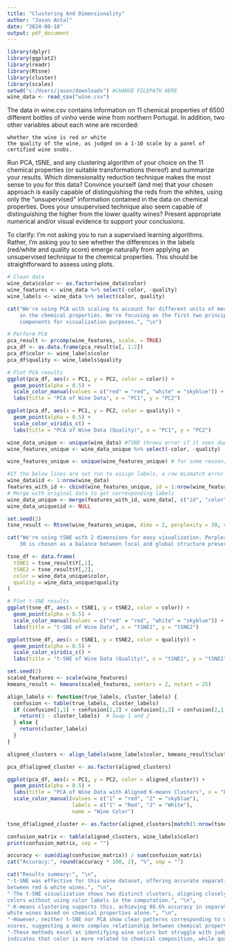 ---
title: "Clustering And Dimensionality"
author: "Jason Antal"
date: "2024-08-18"
output: pdf_document
---

```{r setup, include=FALSE}
library(dplyr)
library(ggplot2)
library(readr)
library(Rtsne)
library(cluster)
library(scales)
setwd("c:/Users/jason/downloads") #CHANGE FILEPATH HERE
wine_data <- read_csv("wine.csv")
```

The data in wine.csv contains information on 11 chemical properties of 6500 different bottles of vinho verde wine from northern Portugal. In addition, two other variables about each wine are recorded:

    whether the wine is red or white
    the quality of the wine, as judged on a 1-10 scale by a panel of certified wine snobs.

Run PCA, tSNE, and any clustering algorithm of your choice on the 11 chemical properties (or suitable transformations thereof) and summarize your results. Which dimensionality reduction technique makes the most sense to you for this data? Convince yourself (and me) that your chosen approach is easily capable of distinguishing the reds from the whites, using only the "unsupervised" information contained in the data on chemical properties. Does your unsupervised technique also seem capable of distinguishing the higher from the lower quality wines? Present appropriate numerical and/or visual evidence to support your conclusions.

To clarify: I'm not asking you to run a supervised learning algorithms. Rather, I'm asking you to see whether the differences in the labels (red/white and quality score) emerge naturally from applying an unsupervised technique to the chemical properties. This should be straightforward to assess using plots.

```{r}
# Clean data
wine_data$color <- as.factor(wine_data$color)
wine_features <- wine_data %>% select(-color, -quality)
wine_labels <- wine_data %>% select(color, quality)

cat("We're using PCA with scaling to account for different units of measurement 
    in the chemical properties. We're focusing on the first two principal 
    components for visualization purposes.", "\n")

# Perform PCA
pca_result <- prcomp(wine_features, scale. = TRUE)
pca_df <- as.data.frame(pca_result$x[, 1:2])
pca_df$color <- wine_labels$color
pca_df$quality <- wine_labels$quality

# Plot PCA results
ggplot(pca_df, aes(x = PC1, y = PC2, color = color)) +
  geom_point(alpha = 0.5) +
  scale_color_manual(values = c("red" = "red", "white" = "skyblue")) +
  labs(title = "PCA of Wine Data", x = "PC1", y = "PC2")

ggplot(pca_df, aes(x = PC1, y = PC2, color = quality)) +
  geom_point(alpha = 0.5) +
  scale_color_viridis_c() +
  labs(title = "PCA of Wine Data (Quality)", x = "PC1", y = "PC2") 

```



```{r}
wine_data_unique <- unique(wine_data) #TSNE throws error if it sees duplicates
wine_features_unique <- wine_data_unique %>% select(-color, -quality)

wine_features_unique <- unique(wine_features_unique) # for some reason, unique(wine_data) does not remove all duplicates, but this does

#If the below lines are not run to assign labels, a row mismatch error occurs
wine_data$id <- 1:nrow(wine_data)
features_with_id <- cbind(wine_features_unique, id = 1:nrow(wine_features_unique))
# Merge with original data to get corresponding labels
wine_data_unique <- merge(features_with_id, wine_data[, c("id", "color", "quality")], by = "id")
wine_data_unique$id <- NULL

set.seed(2)
tsne_result <- Rtsne(wine_features_unique, dims = 2, perplexity = 30, verbose = TRUE, max_iter = 200)

cat("We're using tSNE with 2 dimensions for easy visualization. Perplexity 
    30 is chosen as a balance between local and global structure preservation.", "\n")

tsne_df <- data.frame(
  tSNE1 = tsne_result$Y[,1],
  tSNE2 = tsne_result$Y[,2],
  color = wine_data_unique$color,
  quality = wine_data_unique$quality
)

# Plot t-SNE results
ggplot(tsne_df, aes(x = tSNE1, y = tSNE2, color = color)) +
  geom_point(alpha = 0.5) +
  scale_color_manual(values = c("red" = "red", "white" = "skyblue")) +
  labs(title = "t-SNE of Wine Data", x = "tSNE1", y = "tSNE2") 

ggplot(tsne_df, aes(x = tSNE1, y = tSNE2, color = quality)) +
  geom_point(alpha = 0.5) +
  scale_color_viridis_c() +
  labs(title = "t-SNE of Wine Data (Quality)", x = "tSNE1", y = "tSNE2")

```

```{r}
set.seed(2)
scaled_features <- scale(wine_features)
kmeans_result <- kmeans(scaled_features, centers = 2, nstart = 25)

align_labels <- function(true_labels, cluster_labels) {
  confusion <- table(true_labels, cluster_labels)
  if (confusion[1,1] + confusion[2,2] < confusion[1,2] + confusion[2,1]) {
    return(3 - cluster_labels)  # Swap 1 and 2
  } else {
    return(cluster_labels)
  }
}

aligned_clusters <- align_labels(wine_labels$color, kmeans_result$cluster)

pca_df$aligned_cluster <- as.factor(aligned_clusters)

ggplot(pca_df, aes(x = PC1, y = PC2, color = aligned_cluster)) +
  geom_point(alpha = 0.5) +
  labs(title = "PCA of Wine Data with Aligned K-means Clusters", x = "PC1", y = "PC2") +
  scale_color_manual(values = c("1" = "red", "2" = "skyblue"), 
                     labels = c("1" = "Red", "2" = "White"),
                     name = "Wine Color")

tsne_df$aligned_cluster <- as.factor(aligned_clusters[match(1:nrow(tsne_df), match(wine_features_unique, wine_features))])

confusion_matrix <- table(aligned_clusters, wine_labels$color)
print(confusion_matrix, sep = "")

accuracy <- sum(diag(confusion_matrix)) / sum(confusion_matrix)
cat("Accuracy:", round(accuracy * 100, 2), "%", sep = "")

cat("Results summary:", "\n", 
"-t-SNE was effective for this wine dataset, offering accurate separation 
between red & white wines.", "\n", 
"-The t-SNE visualization shows two distinct clusters, aligning closely with wine
colors without using color labels in the computation.", "\n", 
"-K-means clustering supports this, achieving 98.6% accuracy in separating red and
white wines based on chemical properties alone.", "\n", 
"-However, neither t-SNE nor PCA show clear patterns corresponding to wine quality 
scores, suggesting a more complex relationship between chemical properties and quality.", "\n", 
"-These methods excel at identifying wine colors but struggle with judging quality. This 
indicates that color is more related to chemical composition, while quality is not.", sep = "")

```
